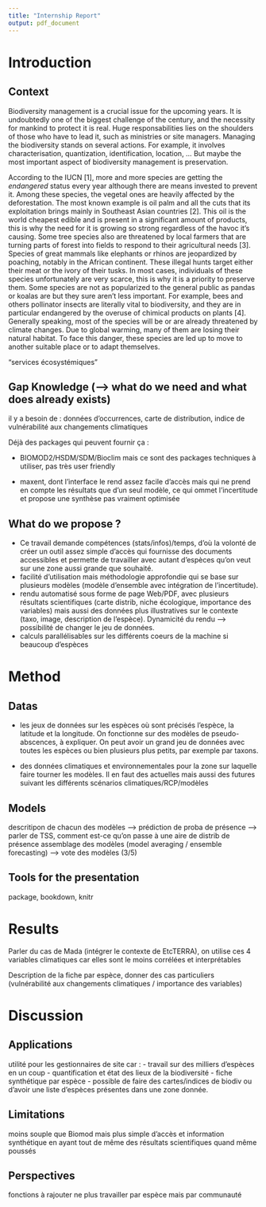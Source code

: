 ```yaml
---
title: "Internship Report"
output: pdf_document
---
```



# Introduction


## Context

Biodiversity management is a crucial issue for the upcoming years. It is undoubtedly one of the biggest challenge of the century, and the necessity for mankind to protect it is real. Huge responsabilities lies on the shoulders of those who have to lead it, such as ministries or site managers. Managing the biodiversity stands on several actions. For example, it involves characterisation, quantization, identification, location, ... But maybe the most important aspect of biodiversity management is preservation. 

According to the IUCN [1], more and more species are getting the *endangered* status every year although there are means invested to prevent it. Among these species, the vegetal ones are heavily affected by the deforestation. The most known example is oil palm and all the cuts that its exploitation brings mainly in Southeast Asian countries [2]. This oil is the world cheapest edible and is present in a significant amount of products, this is why the need for it is growing so strong regardless of the havoc it's causing. Some tree species also are threatened  by local farmers that are turning parts of forest into fields to respond to their agricultural needs [3].
Species of great mammals like elephants or rhinos are jeopardized by poaching, notably in the African continent. These illegal hunts target either their meat or the ivory of their tusks. In most cases, individuals of these species unfortunately are very scarce, this is why it is a priority to preserve them.
Some species are not as popularized to the general public as pandas or koalas are but they sure aren't less important. For example, bees and others pollinator insects are literally vital to biodiversity, and they are in particular endangered by the overuse of chimical products on plants [4].
Generally speaking, most of the species will be or are already threatened by climate changes. Due to global warming, many of them are losing their natural habitat. To face this danger, these species are led up to move to another suitable place or to adapt themselves.   

"services écosystémiques"

## Gap Knowledge (--> what do we need and what does already exists)

il y a besoin de : données d'occurrences, carte de distribution, indice de vulnérabilité aux changements climatiques

Déjà des packages qui peuvent fournir ça :

- BIOMOD2/HSDM/SDM/Bioclim mais ce sont des packages techniques à utiliser, pas très user friendly

- maxent, dont l'interface le rend assez facile d'accès mais qui ne prend en compte les résultats que d'un seul modèle, ce qui ommet l'incertitude et propose une synthèse pas vraiment optimisée

## What do we propose ?

- Ce travail demande compétences (stats/infos)/temps, d'où la volonté de créer un outil assez simple d'accès qui fournisse des documents accessibles et permette de travailler avec autant d'espèces qu'on veut sur une zone aussi grande que souhaité.
- facilité d'utilisation mais méthodologie approfondie qui se base sur plusieurs modèles (modèle d'ensemble avec intégration de l'incertitude).
- rendu automatisé sous forme de page Web/PDF, avec plusieurs résultats scientifiques (carte distrib, niche écologique, importance des variables) mais aussi des données plus illustratives sur le contexte (taxo, image, description de l'espèce). Dynamicité du rendu --> possibilité de changer le jeu de données.
- calculs parallélisables sur les différents coeurs de la machine si beaucoup d'espèces

# Method

## Datas

- les jeux de données sur les espèces où sont précisés l'espèce, la latitude et la longitude. On fonctionne sur des modèles de pseudo-abscences, à expliquer. On peut avoir un grand jeu de données avec toutes les espèces ou bien plusieurs plus petits, par exemple par taxons. 

- des données climatiques et environnementales pour la zone sur laquelle faire tourner les modèles. Il en faut des actuelles mais aussi des futures suivant les différents scénarios climatiques/RCP/modèles 

## Models

descritipon de chacun des modèles --> prédiction de proba de présence --> parler de TSS, comment est-ce qu'on passe à une aire de distrib de présence
assemblage des modèles (model averaging / ensemble forecasting) --> vote des modèles (3/5)

## Tools for the presentation

package, bookdown, knitr

# Results

Parler du cas de Mada (intégrer le contexte de EtcTERRA), on utilise ces 4 variables climatiques car elles sont le moins corrélées et interprétables

Description de la fiche par espèce, donner des cas particuliers (vulnérabilité aux changements climatiques / importance des variables)

# Discussion 

## Applications

utilité pour les gestionnaires de site car :
- travail sur des milliers d'espèces en un coup
- quantification et état des lieux de la biodiversité
- fiche synthétique par espèce
- possible de faire des cartes/indices de biodiv ou d'avoir une liste d'espèces présentes dans une zone donnée.

## Limitations

moins souple que Biomod mais plus simple d'accès et information synthétique en ayant tout de même des résultats scientifiques quand même poussés

## Perspectives

fonctions à rajouter
ne plus travailler par espèce mais par communauté